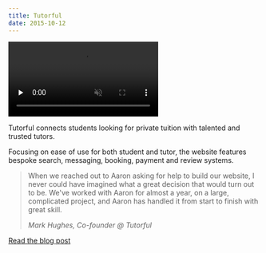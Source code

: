 ```yaml
---
title: Tutorful
date: 2015-10-12
---
```


<Browser url="https://tutorful.co.uk/">
    <video preload="none" loop muted disablepictureinpicture class="m-0">
        <source type="video/webm" src="/videos/projects/tutorful/search.webm" />
        <source type="video/mp4" src="/videos/projects/tutorful/search.mp4" />
        <Image src={search} width="600" alt="Tutorful - Search" />
    </video>
</Browser>

Tutorful connects students looking for private tuition with talented and trusted tutors.

Focusing on ease of use for both student and tutor, the website features bespoke search, messaging, booking, payment and review systems.

> When we reached out to Aaron asking for help to build our website, I never could have imagined what a great decision that would turn out to be. We've worked with Aaron for almost a year, on a large, complicated project, and Aaron has handled it from start to finish with great skill.
>
> <div><cite>Mark Hughes, Co-founder @ Tutorful</cite></div>

[Read the blog post](/blog/project-tutora)
